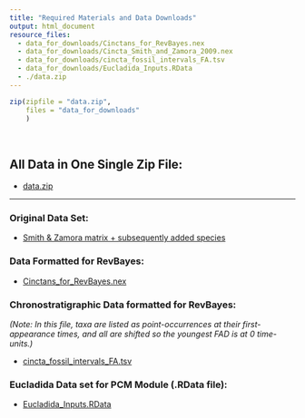 ```yaml
---
title: "Required Materials and Data Downloads"
output: html_document
resource_files: 
  - data_for_downloads/Cinctans_for_RevBayes.nex
  - data_for_downloads/Cincta_Smith_and_Zamora_2009.nex
  - data_for_downloads/cincta_fossil_intervals_FA.tsv
  - data_for_downloads/Eucladida_Inputs.RData
  - ./data.zip
---
```


```r
zip(zipfile = "data.zip", 
    files = "data_for_downloads"
    )
```

&nbsp;
&nbsp;

## All Data in One Single Zip File:

- [data.zip](./data.zip)
  
***

### Original Data Set:

- [Smith & Zamora matrix + subsequently added species](data_for_downloads/Cincta_Smith_and_Zamora_2009.nex)

### Data Formatted for RevBayes:

- [Cinctans_for_RevBayes.nex](data_for_downloads/Cinctans_for_RevBayes.nex)

### Chronostratigraphic Data formatted for RevBayes:

  *(Note: In this file, taxa are listed as point-occurrences at their first-appearance times, and all are shifted so the youngest FAD is at 0 time-units.)*

- [cincta_fossil_intervals_FA.tsv](data_for_downloads/cincta_fossil_intervals_FA.tsv)

### Eucladida Data set for PCM Module (.RData file):

- [Eucladida_Inputs.RData](data_for_downloads/Eucladida_Inputs.RData)


